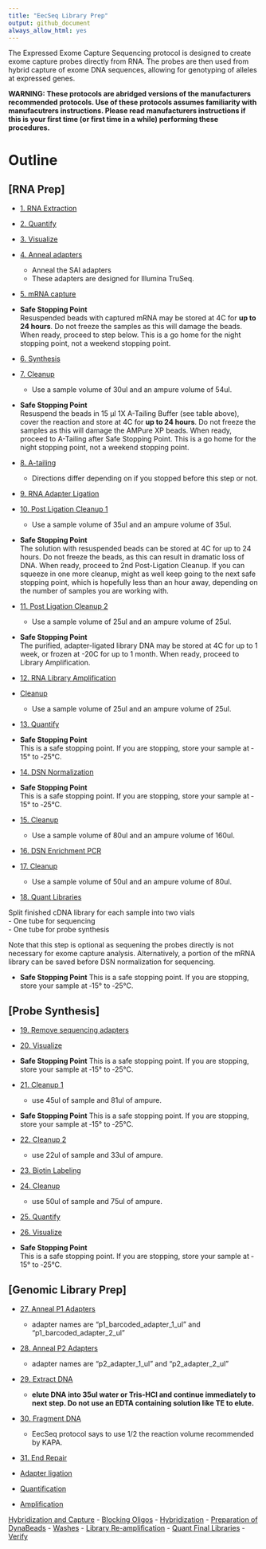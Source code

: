 ```yaml
---
title: "EecSeq Library Prep"
output: github_document
always_allow_html: yes
---
```



The Expressed Exome Capture Sequencing protocol is designed to create exome capture probes directly from RNA.  The probes are then used from hybrid capture of exome DNA sequences, allowing for genotyping of alleles at expressed genes.

**WARNING: These protocols are abridged versions of the manufacturers recommended protocols.  Use of these protocols assumes familiarity with manufacutrers instructions.  Please read manufacturers instructions if this is your first time (or first time in a while) performing these procedures.**

# Outline

## [RNA Prep]
- [1. RNA Extraction](https://pinskylab.github.io/laboratory/protocols/rna_extraction_tri.nb.html)
- [2. Quantify](https://pinskylab.github.io/laboratory/protocols/Qubit-HS.nb.html)
- [3. Visualize](https://pinskylab.github.io/laboratory/protocols/bioanalyzer.nb.html)
- [4. Anneal adapters](https://pinskylab.github.io/laboratory/protocols/anneal.nb.html)  
  - Anneal the SAI adapters
  - These adapters are designed for Illumina TruSeq.
  
- [5. mRNA capture](https://pinskylab.github.io/laboratory/protocols/mrna-hyper.nb.html)

- **Safe Stopping Point**  
Resuspended beads with captured mRNA may be stored at 4C for **up to 24 hours**. Do not freeze the samples as this will damage the beads. When ready, proceed to step below.  This is a go home for the night stopping point, not a weekend stopping point.

- [6. Synthesis](https://pinskylab.github.io/laboratory/protocols/synthesis_eecseq.nb.html)
- [7. Cleanup](https://pinskylab.github.io/laboratory/protocols/ampure.nb.html)  

  - Use a sample volume of 30ul and an ampure volume of 54ul.
  
- **Safe Stopping Point**  
Resuspend the beads in 15 μl 1X A-Tailing Buffer (see table above), cover the reaction and store at 4C for **up to 24 hours**. Do not freeze the samples as this will damage the AMPure XP beads. When ready, proceed to A-Tailing after Safe Stopping Point. This is a go home for the night stopping point, not a weekend stopping point.
  
- [8. A-tailing](https://pinskylab.github.io/laboratory/protocols/a-tailing.nb.html)  
  - Directions differ depending on if you stopped before this step or not.  
  
- [9. RNA Adapter Ligation](https://pinskylab.github.io/laboratory/protocols/rna_ligation_eecseq.nb.html)
- [10. Post Ligation Cleanup 1](https://pinskylab.github.io/laboratory/protocols/ampure.nb.html)
  

  - Use a sample volume of 35ul and an ampure volume of 35ul.  

- **Safe Stopping Point**  
The solution with resuspended beads can be stored at 4C for up to 24 hours. Do not freeze the beads, as this can result in dramatic loss of DNA. When ready, proceed to 2nd Post-Ligation Cleanup. If you can squeeze in one more cleanup, might as well keep going to the next safe stopping point, which is hopefully less than an hour away, depending on the number of samples you are working with. 

- [11. Post Ligation Cleanup 2](https://pinskylab.github.io/laboratory/protocols/ampure.nb.html) 
  

  - Use a sample volume of 25ul and an ampure volume of 25ul.  

- **Safe Stopping Point**  
The purified, adapter-ligated library DNA may be stored at 4C for up to 1 week, or frozen at -20C for up to 1 month. When ready, proceed to Library Amplification.  

- [12. RNA Library Amplification](https://pinskylab.github.io/laboratory/protocols/rna_amp_eecseq.nb.html)
- [Cleanup](https://pinskylab.github.io/laboratory/protocols/ampure.nb.html)  

  - Use a sample volume of 25ul and an ampure volume of 25ul.  

- [13. Quantify](https://pinskylab.github.io/laboratory/protocols/Qubit-HS.nb.html)  
- **Safe Stopping Point**  
This is a safe stopping point. If you are stopping, store your sample at ‐15° to ‐25°C.  
- [14. DSN Normalization](https://pinskylab.github.io/laboratory/protocols/dsn-norm.nb.html)  
- **Safe Stopping Point**  
This is a safe stopping point. If you are stopping, store your sample at ‐15° to ‐25°C.
- [15. Cleanup](https://pinskylab.github.io/laboratory/protocols/ampure.nb.html)  
  

  - Use a sample volume of 80ul and an ampure volume of 160ul.  

- [16. DSN Enrichment PCR](https://pinskylab.github.io/laboratory/protocols/dsn-pcr.nb.html)
- [17. Cleanup](https://pinskylab.github.io/laboratory/protocols/ampure.nb.html)    

  - Use a sample volume of 50ul and an ampure volume of 80ul.  

- [18. Quant Libraries](https://pinskylab.github.io/laboratory/protocols/Qubit-HS.nb.html)

Split finished cDNA library for each sample into two vials  
- One tube for sequencing  
- One tube for probe synthesis  

Note that this step is optional as sequening the probes directly is not necessary for exome capture analysis. Alternatively, a portion of the mRNA library can be saved before DSN normalization for sequencing.

- **Safe Stopping Point**
This is a safe stopping point. If you are stopping, store your sample at ‐15° to ‐25°C.

## [Probe Synthesis]
- [19. Remove sequencing adapters]((https://pinskylab.github.io/laboratory/protocols/remove-adapters_eecseq.nb.html))  
- [20. Visualize](https://pinskylab.github.io/laboratory/protocols/bioanalyzer.nb.html)  
- **Safe Stopping Point**
This is a safe stopping point. If you are stopping, store your sample at ‐15° to ‐25°C.  
- [21. Cleanup 1](https://pinskylab.github.io/laboratory/protocols/ampure.nb.html)  
  - use 45ul of sample and 81ul of ampure.  

- **Safe Stopping Point**
This is a safe stopping point. If you are stopping, store your sample at ‐15° to ‐25°C. 

- [22. Cleanup 2](https://pinskylab.github.io/laboratory/protocols/ampure.nb.html)  
  - use 22ul of sample and 33ul of ampure.  
  
- [23. Biotin Labeling](https://pinskylab.github.io/laboratory/protocols/biotin_eecseq.nb.html)
- [24. Cleanup](https://pinskylab.github.io/laboratory/protocols/ampure.nb.html)  
  - use 50ul of sample and 75ul of ampure.  

- [25. Quantify](https://pinskylab.github.io/laboratory/protocols/Qubit-HS.nb.html)  
- [26. Visualize](https://pinskylab.github.io/laboratory/protocols/bioanalyzer.nb.html)  
- **Safe Stopping Point**  
This is a safe stopping point. If you are stopping, store your sample at ‐15° to ‐25°C.

## [Genomic Library Prep]
- [27. Anneal P1 Adapters](https://pinskylab.github.io/laboratory/protocols/anneal.nb.html)  
    - adapter names are "p1_barcoded_adapter_1_ul" and "p1_barcoded_adapter_2_ul"
    
- [28. Anneal P2 Adapters](https://pinskylab.github.io/laboratory/protocols/anneal.nb.html)  
    - adapter names are "p2_adapter_1_ul" and "p2_adapter_2_ul"
    
- [29. Extract DNA](https://pinskylab.github.io/laboratory/protocols/dna_extraction_ali.nb.html)  
    - **elute DNA into 35ul water or Tris-HCl and continue immediately to next step.  Do not use an EDTA containing solution like TE to elute.**    

- [30. Fragment DNA](https://pinskylab.github.io/laboratory/protocols/kapa-hyper.nb.html)  

    - EecSeq protocol says to use 1/2 the reaction volume recommended by KAPA.
    
- [31. End Repair](https://pinskylab.github.io/laboratory/protocols/end-repair.nb.html)

- [Adapter ligation](#adapter-ligation)
- [Quantification](#quant-samples)
- [Amplification](#library-amplification)

[Hybridization and Capture](#hybridization-and-capture)
- [Blocking Oligos](#blocking-oligos)
- [Hybridization](#hybridization)
	- [Preparation of DynaBeads](#preparation-of-dynabeads)
	- [Washes](#washes)
- [Library Re-amplification](#library-re-amplification)
- [Quant Final Libraries](#quant-samples)
- [Verify](#verify)


